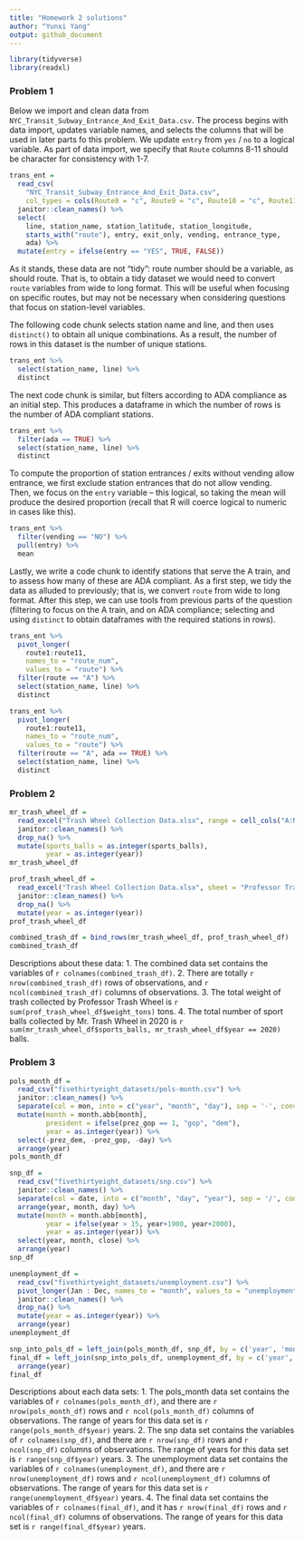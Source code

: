 ```yaml
---
title: "Homework 2 solutions"
author: "Yunxi Yang"
output: github_document
---
```


```r
library(tidyverse)
library(readxl)
```

### Problem 1

Below we import and clean data from `NYC_Transit_Subway_Entrance_And_Exit_Data.csv`. The process begins with data import, updates variable names, and selects the columns that will be used in later parts fo this problem. We update `entry` from `yes` / `no` to a logical variable. As part of data import, we specify that `Route` columns 8-11 should be character for consistency with 1-7.

```r
trans_ent = 
  read_csv(
    "NYC_Transit_Subway_Entrance_And_Exit_Data.csv",
    col_types = cols(Route8 = "c", Route9 = "c", Route10 = "c", Route11 = "c")) %>% 
  janitor::clean_names() %>% 
  select(
    line, station_name, station_latitude, station_longitude, 
    starts_with("route"), entry, exit_only, vending, entrance_type, 
    ada) %>% 
  mutate(entry = ifelse(entry == "YES", TRUE, FALSE))
```

As it stands, these data are not "tidy": route number should be a variable, as should route. That is, to obtain a tidy dataset we would need to convert `route` variables from wide to long format. This will be useful when focusing on specific routes, but may not be necessary when considering questions that focus on station-level variables.

The following code chunk selects station name and line, and then uses `distinct()` to obtain all unique combinations. As a result, the number of rows in this dataset is the number of unique stations.

```r
trans_ent %>% 
  select(station_name, line) %>% 
  distinct
```

The next code chunk is similar, but filters according to ADA compliance as an initial step. This produces a dataframe in which the number of rows is the number of ADA compliant stations.

```r
trans_ent %>% 
  filter(ada == TRUE) %>% 
  select(station_name, line) %>% 
  distinct
```

To compute the proportion of station entrances / exits without vending allow entrance, we first exclude station entrances that do not allow vending. Then, we focus on the `entry` variable -- this logical, so taking the mean will produce the desired proportion (recall that R will coerce logical to numeric in cases like this).

```r
trans_ent %>% 
  filter(vending == "NO") %>% 
  pull(entry) %>% 
  mean
```

Lastly, we write a code chunk to identify stations that serve the A train, and to assess how many of these are ADA compliant. As a first step, we tidy the data as alluded to previously; that is, we convert `route` from wide to long format. After this step, we can use tools from previous parts of the question (filtering to focus on the A train, and on ADA compliance; selecting and using `distinct` to obtain dataframes with the required stations in rows).

```r
trans_ent %>% 
  pivot_longer(
    route1:route11,
    names_to = "route_num",
    values_to = "route") %>% 
  filter(route == "A") %>% 
  select(station_name, line) %>% 
  distinct

trans_ent %>% 
  pivot_longer(
    route1:route11,
    names_to = "route_num",
    values_to = "route") %>% 
  filter(route == "A", ada == TRUE) %>% 
  select(station_name, line) %>% 
  distinct
```

### Problem 2

```r
mr_trash_wheel_df = 
  read_excel("Trash Wheel Collection Data.xlsx", range = cell_cols("A:N")) %>% 
  janitor::clean_names() %>% 
  drop_na() %>% 
  mutate(sports_balls = as.integer(sports_balls),
         year = as.integer(year)) 
mr_trash_wheel_df
```


```r
prof_trash_wheel_df = 
  read_excel("Trash Wheel Collection Data.xlsx", sheet = "Professor Trash Wheel", range = cell_cols("A:M")) %>% 
  janitor::clean_names() %>% 
  drop_na() %>% 
  mutate(year = as.integer(year)) 
prof_trash_wheel_df
```

```r
combined_trash_df = bind_rows(mr_trash_wheel_df, prof_trash_wheel_df)
combined_trash_df
```

Descriptions about these data: 
1. The combined data set contains the variables of `r colnames(combined_trash_df)`.
2. There are totally `r nrow(combined_trash_df)` rows of observations, and `r ncol(combined_trash_df)` columns of observations.
3. The total weight of trash collected by Professor Trash Wheel is `r sum(prof_trash_wheel_df$weight_tons)` tons. 
4. The total number of sport balls collected by Mr. Trash Wheel in 2020 is `r sum(mr_trash_wheel_df$sports_balls, mr_trash_wheel_df$year == 2020)` balls. 


### Problem 3

```r
pols_month_df = 
  read_csv("fivethirtyeight_datasets/pols-month.csv") %>% 
  janitor::clean_names() %>% 
  separate(col = mon, into = c("year", "month", "day"), sep = '-', convert = TRUE) %>% 
  mutate(month = month.abb[month],
         president = ifelse(prez_gop == 1, "gop", "dem"),
         year = as.integer(year)) %>% 
  select(-prez_dem, -prez_gop, -day) %>% 
  arrange(year)
pols_month_df
```


```r
snp_df = 
  read_csv("fivethirtyeight_datasets/snp.csv") %>% 
  janitor::clean_names() %>% 
  separate(col = date, into = c("month", "day", "year"), sep = '/', convert = TRUE) %>% 
  arrange(year, month, day) %>%
  mutate(month = month.abb[month],
         year = ifelse(year > 15, year+1900, year+2000),
         year = as.integer(year)) %>%
  select(year, month, close) %>%
  arrange(year)
snp_df
```

```r
unemployment_df = 
  read_csv("fivethirtyeight_datasets/unemployment.csv") %>% 
  pivot_longer(Jan : Dec, names_to = "month", values_to = "unemployment_rate") %>% 
  janitor::clean_names() %>% 
  drop_na() %>% 
  mutate(year = as.integer(year)) %>%
  arrange(year)
unemployment_df
```

```r
snp_into_pols_df = left_join(pols_month_df, snp_df, by = c('year', 'month'))
final_df = left_join(snp_into_pols_df, unemployment_df, by = c('year', 'month')) %>%
  arrange(year)
final_df
```

Descriptions about each data sets:
1. The pols_month data set contains the variables of `r colnames(pols_month_df)`, and there are `r nrow(pols_month_df)` rows and `r ncol(pols_month_df)` columns of observations. The range of years for this data set is `r range(pols_month_df$year)` years.
2. The snp data set contains the variables of `r colnames(snp_df)`, and there are `r nrow(snp_df)` rows and `r ncol(snp_df)` columns of observations. The range of years for this data set is `r range(snp_df$year)` years.
3. The unemployment data set contains the variables of `r colnames(unemployment_df)`, and there are `r nrow(unemployment_df)` rows and `r ncol(unemployment_df)` columns of observations. The range of years for this data set is `r range(unemployment_df$year)` years.
4. The final data set contains the variables of `r colnames(final_df)`, and it has `r nrow(final_df)` rows and `r ncol(final_df)` columns of observations. The range of years for this data set is `r range(final_df$year)` years.


